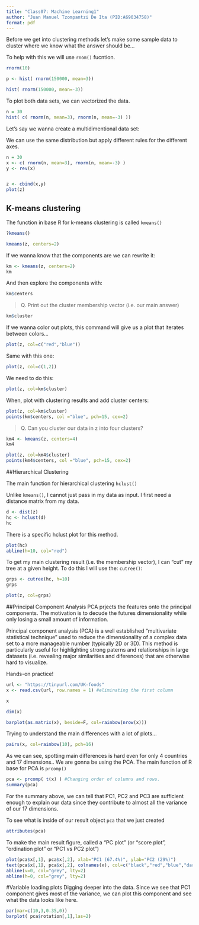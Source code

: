 ---
title: "Class07: Machine Learning1"
author: "Juan Manuel Tzompantzi De Ita (PID:A69034758)"
format: pdf
---

Before we get into clustering methods let's make some sample data to cluster where we know what the answer should be... 

To help with this we will use `rnom()` fucntion. 

```{r}
rnorm(10)


```

```{r}
p <- hist( rnorm(150000, mean=3))
```


```{r}
hist( rnorm(150000, mean=-3))
```
To plot both data sets, we can vectorized the data. 
```{r}
n = 30
hist( c( rnorm(n, mean=3), rnorm(n, mean=-3) ))
```

Let's say we wanna create a multidimentional data set: 

We can use the same distribution but apply different rules for the different axes. 

```{r}
n = 30
x <- c( rnorm(n, mean=3), rnorm(n, mean=-3) )
y <- rev(x)


z <- cbind(x,y)
plot(z)
```

## K-means clustering

The function in base R for k-means clustering is called `kmeans()`
```{r}
?kmeans()
```

```{r}
kmeans(z, centers=2)
```
If we wanna know that the components are we can rewrite it: 
```{r}
km <- kmeans(z, centers=2)
km
```
And then explore the components with: 
```{r}
km$centers
```

>Q. Print out the cluster membership vector (i.e. our main answer)

```{r}
km$cluster
```
If we wanna color out plots, this command will give us a plot that iterates between colors...
```{r}

plot(z, col=c("red","blue"))
```
 Same with this one: 
```{r}
plot(z, col=c(1,2))
```
 
 We need to do this: 
```{r}
plot(z, col=km$cluster)
```

When, plot with clustering results and add cluster centers: 
```{r}
plot(z, col=km$cluster)
points(km$centers, col ="blue", pch=15, cex=2)
```

>Q. Can you cluster our data in z into four clusters? 

```{r}
km4 <- kmeans(z, centers=4)
km4
```
```{r}
plot(z, col=km4$cluster)
points(km4$centers, col ="blue", pch=15, cex=2)
```

##Hierarchical Clustering

The main function for hierarchical clustering `hclust()`

Unlike `kmeans()`, I cannot just pass in my data as input. I first need a distance matrix from my data. 

```{r}
d <- dist(z)
hc <- hclust(d)
hc
```

There is a specific hclust plot for this method. 
```{r}
plot(hc)
abline(h=10, col="red")
```

To get my main clustering result (i.e. the membership vector), I can "cut" my tree at a given height. To do this I will use the: `cutree()`:

```{r}
grps <- cutree(hc, h=10)
grps
```

```{r}
plot(z, col=grps)
```

##Principal Component Analysis 
PCA prjects the features onto the principal components. The motivation is to decude the futures dimensionality while only losing a small amount of information. 

Principal component analysis (PCA) is a well established "multivariate statistical technique" used to reduce the dimensionality of a complex data set to a more manageable number (typically 2D or 3D). This method is particularly useful for highlighting strong paterns and relationships in large datasets (i.e. revealing major similarities and diferences) that are otherwise hard to visualize.

Hands-on practice!

```{r}
url <- "https://tinyurl.com/UK-foods"
x <- read.csv(url, row.names = 1) #eliminating the first column 

x
```
```{r}
dim(x)
```
```{r}
barplot(as.matrix(x), beside=F, col=rainbow(nrow(x)))
```

Trying to understand the main differences with a lot of plots...

```{r}
pairs(x, col=rainbow(10), pch=16)
```

As we can see, spotting main differences is hard even for only 4 countries and 17 dimensions.. 
We are gonna be using the PCA.
The main function of R base for PCA is `prcomp()`

```{r}
pca <- prcomp( t(x) ) #Changing order of columns and rows. 
summary(pca)
```
For the summary above, we can tell that PC1, PC2 and PC3 are sufficient enough to explain our data since they contribute to almost all the variance of our 17 dimensions. 

To see what is inside of our result object `pca` that we just created
```{r}
attributes(pca)
```

To make the main result figure, called a "PC plot" (or "score plot", "ordination plot" or "PC1 vs PC2 plot")

```{r}
plot(pca$x[,1], pca$x[,2], xlab="PC1 (67.4%)", ylab="PC2 (29%)")
text(pca$x[,1], pca$x[,2], colnames(x), col=c("black","red","blue","darkgreen"))
abline(v=0, col="grey", lty=2)
abline(h=0, col="grey", lty=2)
```

#Variable loading plots 
Digging deeper into the data. Since we see that PC1 component gives most of the variance, we can plot this component and see what the data looks like here. 

```{r}
par(mar=c(10,3,0.35,0))
barplot( pca$rotation[,1],las=2)
```


